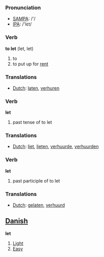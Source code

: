 === Pronunciation ===
*[[w:SAMPA|SAMPA]]: /'/
*[[w:IPA|IPA]]: /'lεt/

=== Verb ===

'''to let''' (let, let)

# to 
# to put up for [[rent]]

=== Translations ===
*[[Dutch]]: [[laten]], [[verhuren]]

=== Verb ===

'''let'''

# past tense of to let

=== Translations ===
*[[Dutch]]: [[liet]], [[lieten]], [[verhuurde]], [[verhuurden]]

=== Verb ===

'''let'''

# past participle of to let

=== Translations ===
*[[Dutch]]: [[gelaten]], [[verhuurd]]

==[[Danish]]==

'''let'''

#[[Light]]
#[[Easy]]